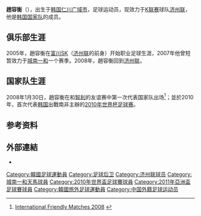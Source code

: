 {{noteta|G1=足球}}{{Football player infobox| 
| playername= 趙容衡 <br /> {{lang|ko|조용형}}
| image    = Cho Yong-Hyung (by Doha Stadium Plus).jpg
| fullname = 趙容衡 <br /> {{lang|ko|조용형}}
| englishfullname = Cho Yong-Hyung
| nickname    = 
| height      = {{height|meters=1.82}}
| dateofbirth = {{birth date and age|1983|11|3}}
| cityofbirth = [[仁川广域市|仁川广域市]]
| countryofbirth = {{KOR}}
| clubnumber = 
| currentclub  = [[济州联|济州联]]
| position = [[后卫_(足球)|后卫]]


| youthyears1         = 
| youthclubs1         = 
| years1 = 2005-2006   | clubs1 = [[济州联|富川SK]]                 | caps1 = 47 | goals1 = 0
| years2 = 2007        | clubs2 = [[庆南FC|庆南FC]]                        | caps2 =  0 | goals2 = 0
| years3 = 2007        | clubs3 = [[城南一和天马|城南一和天马]]                  | caps3 = 18 | goals3 = 0
| years4 = 2008–2010   | clubs4 = [[济州联|济州联]]                       | caps4 = 57 | goals4 = 1
| years5 = 2010–2014   | clubs5 = [[赖扬体育俱乐部|赖扬]]           | caps5 = 80 | goals5 = 2
| years6 = 2014–2015   | clubs6 = {{le|夏玛尔体育俱乐部|Al-Shamal Sports Club|夏玛尔}}       | caps6 = 12  | goals6 = 2
| years7 = 2015–2016       | clubs7 = [[石家庄永昌|石家庄永昌]]                   | caps7 = 52  | goals7 = 2
| years8 = 2017–       | clubs8 = [[济州联|济州联]]                   | caps8 =   | goals8 = 
| nationalyears1      = 2008–2012
| nationalteam1       = [[韩国国家足球队|韩国]]
| nationalcaps1  = 42 | nationalgoals1 = 0
| pcupdate = 2016年10月30日
| ntupdate = 2012年5月31日
}}
'''趙容衡'''（{{bd|1983年|11月3日||}}），出生于[[韩国|韩国]][[仁川广域市|仁川广域市]]，足球运动员，现效力于[[K联赛|K联赛]]球队[[济州联|济州联]]，他是[[韩国国家足球队|韩国国家队]]的成员。

== 俱乐部生涯 ==
2005年，趙容衡在[[济州联|富川SK]]（[[济州联|济州联]]的前身）开始职业足球生涯，2007年他曾短暂效力于[[城南一和天马|城南一和]]一个赛季。2008年，趙容衡回到[[济州联|济州联]]。

== 国家队生涯 ==
2008年1月30日，趙容衡在和[[智利国家足球队|智利]]的友谊赛中第一次代表国家队出场<ref>[http://www.rsssf.com/tablesf/friend-intres2008.html International Friendly Matches 2008] {{Wayback|url=http://www.rsssf.com/tablesf/friend-intres2008.html |date=20190323113719 }}{{en}}</ref>；並於2010年，首次代表[[韩国国家足球队|韩国]]出戰南非主辦的[[2010年世界杯足球赛|2010年世界杯足球赛]]。

== 参考资料 ==
{{reflist}}

==外部連結==
* {{Instagram|choooo_yh}}

{{South Korea Squad 2010 World Cup}}
{{2011年亚洲杯足球赛韩国参赛名单}}
{{2015年中超分类名单石家庄}}
{{2016年中超分类名单石家庄}}

{{DEFAULTSORT:Cho Yong-Hyung}}
[[Category:韓國足球運動員|Category:韓國足球運動員]]
[[Category:足球后卫|Category:足球后卫]]
[[Category:济州联球员|Category:济州联球员]]
[[Category:城南一和天馬球員|Category:城南一和天馬球員]]
[[Category:2010年世界盃足球賽球員|Category:2010年世界盃足球賽球員]]
[[Category:2011年亞洲盃足球賽球員|Category:2011年亞洲盃足球賽球員]]
[[Category:韓國旅外足球運動員|Category:韓國旅外足球運動員]]
[[Category:中国外籍足球运动员|Category:中国外籍足球运动员]]